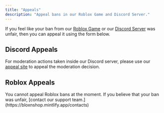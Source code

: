 ```yaml
---
title: "Appeals"
description: "Appeal bans in our Roblox Game and Discord Server."
---
```


If you feel like your ban from our [Roblox Game](https://www.roblox.com/games/16391477043/BloxNShop-Supermarket) or our [Discord Server](https://discord.gg/KKPbJjyGtE) was unfair, then you can appeal it using the form below.

## Discord Appeals

For moderation actions taken inside our Discord server, please use our [appeal site](https://appeal.gg/XvJVH6ePMe) to appeal the moderation decision.

## Roblox Appeals

<Note>
  You cannot appeal Roblox bans at the moment. If you believe that your ban was unfair, [contact our support team.](https://bloxnshop.mintlify.app/contacts)
</Note>